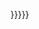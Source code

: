 {{codespan|&#123;&#123;&#123;{{{1<noinclude>|foo</noinclude>}}}{{#ifeq:{{{2}}}|{{{2|}}} |&#124;}}{{{2|}}}&#125;&#125;&#125;}}<noinclude>
{{Documentation}}
</noinclude>